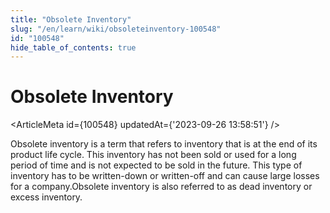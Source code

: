 ```yaml
---
title: "Obsolete Inventory"
slug: "/en/learn/wiki/obsoleteinventory-100548"
id: "100548"
hide_table_of_contents: true
---
```



# Obsolete Inventory

<ArticleMeta id={100548} updatedAt={'2023-09-26 13:58:51'} />
<div className='border-solid border-b border-t-0 my-4 border-[var(--ifm-color-gray-300)]' />

Obsolete inventory is a term that refers to inventory that is at the end of its product life cycle. This inventory has not been sold or used for a long period of time and is not expected to be sold in the future. This type of inventory has to be written-down or written-off and can cause large losses for a company.Obsolete inventory is also referred to as dead inventory or excess inventory.
